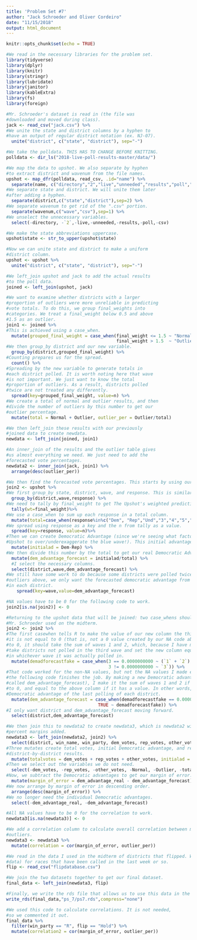 ```yaml
---
title: 'Problem Set #7'
author: "Jack Schroeder and Oliver Cordeiro"
date: "11/15/2018"
output: html_document
---
```


```r
knitr::opts_chunk$set(echo = TRUE)

#We read in the necessary libraries for the problem set.
library(tidyverse)
library(dplyr)
library(knitr)
library(stringr)
library(lubridate)
library(janitor)
library(kableExtra)
library(fs)
library(foreign)

#Mr. Schroeder's dataset is read in (the file was
#downloaded and moved during class).
jack <- read_csv("jack.csv") %>% 
#We unite the state and district columns by a hyphen to
#have an output of regular district notation (ex. NJ-07).
  unite("district", c("state", "district"), sep="-")

#We take the polldata. THIS HAS TO CHANGE BEFORE KNITTING.
polldata <- dir_ls("2018-live-poll-results-master/data/")

#We map the data to upshot. We also separate by hyphen
#to extract district and wavenum from the file names.
upshot <- map_dfr(polldata, read_csv, .id="name") %>% 
  separate(name, c("directory","2","live","unneeded","results","poll","district","wavenum"),sep="-")%>% 
#We separate state and district. We will unite them later
#after adding a hyphen.
  separate(district,c("state","district"),sep=2) %>% 
#We separate wavenum to get rid of the ".csv" portion.
  separate(wavenum,c("wave","csv"),sep=1) %>% 
#We unselect the unnecessary variables.
  select(-directory, -`2`,-live,-unneeded,-results,-poll,-csv)

#We make the state abbreviations uppercase.
upshot$state <- str_to_upper(upshot$state)

#Now we can unite state and district to make a uniform
#district column.
upshot <- upshot %>% 
  unite("district", c("state", "district"), sep="-")

#We left_join upshot and jack to add the actual results
#to the poll data.
joined <- left_join(upshot, jack)

#We want to examine whether districts with a larger
#proportion of outliers were more unreliable in predicting
#vote totals. To do this, we group final_weights into
#categories. We treat a final_weight below 0.5 and above
#1.5 as an outlier.
join1 <- joined %>% 
#This is achieved using a case_when.
  mutate(grouped_final_weight = case_when(final_weight <= 1.5 ~ "Normal",
                                          final_weight > 1.5  ~ "Outlier")) %>% 
#We then group_by district and our new variable.
  group_by(district,grouped_final_weight) %>% 
#Counting prepares us for the spread.
  count() %>% 
#Spreading by the new variable to generate totals in
#each district polled. It is worth noting here that wave
#is not important. We just want to know the total
#proportion of outliers. As a result, districts polled
#twice are not treated any differently.
  spread(key=grouped_final_weight, value=n) %>% 
#We create a total of normal and outlier results, and then
#divide the number of outliers by this number to get our
#outlier percentage.
  mutate(total = Normal + Outlier, outlier_per = Outlier/total)

#We then left_join these results with our previously
#joined data to create newdata.
newdata <- left_join(joined, join1)

#An inner_join of the results and the outlier table gives
#us almost everything we need. We just need to add the
#forecasted vote percentages.
newdata2 <- inner_join(jack, join1) %>% 
  arrange(desc(outlier_per))

#We then find the forecasted vote percentages. This starts by using our joined dataset
join2 <- upshot %>% 
#We first group_by state, district, wave, and response. This is similar to the midterm.
  group_by(district,wave,response) %>% 
#We need to tally by final_weight to get The Upshot's weighted predictions.
  tally(wt=final_weight)%>% 
#We use a case_when to sum up each response in a total column.
  mutate(total=case_when(response%in%c("Dem", "Rep","Und","3","4","5","6") ~ sum(n))) %>%
#We spread using response as a key and the n from tally as a value.
  spread(key=response, value=n)%>% 
#Then we can create Democratic Advantage (since we're seeing what factors caused The
#Upshot to over/underexaggerate the blue wave!). This initial advantage is Dem-Rep.
  mutate(initialad = Dem-Rep) %>% 
#We then divide this number by the total to get our real Democratic Advantage.
  mutate(dem_advantage_forecast = initialad/total) %>% 
  #I select the necessary columns.
  select(district,wave,dem_advantage_forecast) %>% 
#We still have some work to do because some districts were polled twice. Unlike with the
#outliers above, we only want the forecasted democratic advantage from the latest poll
#in each district.
    spread(key=wave,value=dem_advantage_forecast)

#NA values have to be 0 for the following code to work.
join2[is.na(join2)] <- 0

#Returning to the upshot data that will be joined: two case_whens should do the trick. This is the code
#Mr. Schroeder used on the midterm.
join2 <- join2 %>% 
#The first casewhen tells R to make the value of our new column the third wave value if
#it is not equal to 0 (that is, not a 0 value created by our NA code above). If it is equal
#to 0, it should take the sum of waves 1 and 2, which, because I have made NA values 0, should
#take districts not polled in the third wave and set the new column equal to the Democratic advantage
#in whichever wave it was actually polled in.
  mutate(demadforecastfake = case_when(3 == 0.0000000000 ~ (`1` + `2`),
                                       3 != 0.0000000000 ~ `3`)) %>% 
#That code worked for the non-NA values, but not the NA values I made equal to 0. Surprisingly,
#the following code finishes the job. By making a new Democratic advantage column (this one also
#called dem_advantage_forecast), I make it the sum of waves 1 and 2 if the column I just created is equal
#to 0, and equal to the above column if it has a value. In other words, the final result is the
#Democratic advantage of the last polling of each district.
  mutate(dem_advantage_forecast = case_when(demadforecastfake == 0.0000000000 ~ (`1` + `2`),
                                   TRUE ~ demadforecastfake)) %>% 
#I only want district and dem_advantage_forecast moving forward.
  select(district,dem_advantage_forecast)

#We then join this to newdata2 to create newdata3, which is newdata2 with the forecasted
#percent margins added.
newdata3 <- left_join(newdata2, join2) %>% 
  select(district, win_name, win_party, dem_votes, rep_votes, other_votes, Normal, Outlier, total, outlier_per, dem_advantage_forecast) %>% 
#Three mutates create total votes, initial Democratic advantage, and real Democratic advantage for our
#district-by-district results.
  mutate(totalvotes = dem_votes + rep_votes + other_votes, initialad = dem_votes - rep_votes, dem_advantage_real = initialad/totalvotes) %>% 
#Then we select out the variables we do not need.
  select(-dem_votes, -rep_votes, -other_votes, -Normal, -Outlier, -total, -totalvotes, -initialad) %>% 
#Now, we subtract the Democratic advantages to get our margin of error.
  mutate(margin_of_error = dem_advantage_real - dem_advantage_forecast) %>% 
#We now arrange by margin of error in descending order.
  arrange(desc(margin_of_error)) %>% 
#We no longer need the individual Democratic advantages.
  select(-dem_advantage_real, -dem_advantage_forecast)

#All NA values have to be 0 for the correlation to work.
newdata3[is.na(newdata3)] <- 0

#We add a correlation column to calculate overall correlation between margin of error and percentage of 
#outliers.
newdata3 <- newdata3 %>% 
  mutate(correlation = cor(margin_of_error, outlier_per))

#We read in the data I used in the midterm of districts that flipped. We updated it (along with the results
#data) for races that have been called in the last week or so.
flip <- read_csv("flipdatabase.csv")

#We join the two datasets together to get our final dataset.
final_data <- left_join(newdata3, flip)

#Finally, we write the rds file that allows us to use this data in the app.
write_rds(final_data,"ps_7/ps7.rds",compress="none")

#We used this code to calculate correlations. It is not needed,
#so we commented it out.
final_data %>% 
  filter(win_party == "R", flip == "Hold") %>% 
  mutate(correlation2 = cor(margin_of_error, outlier_per))
```